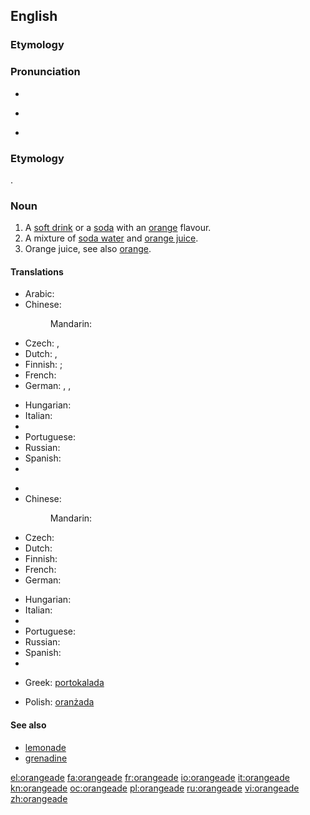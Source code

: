==English==

===Etymology===
{{suffix|orange|ade}}

===Pronunciation===
* {{audio|en-us-orangeade.ogg|Audio (US)}}
* {{a|UK}} {{IPA|/ˈɒ.ɹɪn.ˌdʒeɪd/}}
* {{rhymes|eɪd}}

===Etymology===
{{suffix|orange|ade}}.

===Noun===
{{en-noun}}

# A [[soft drink]] or a [[soda]] with an [[orange]] flavour.
# A mixture of [[soda water]] and [[orange juice]].
# Orange juice, see also [[orange]].

====Translations====
{{trans-top|orange flavour soft drink}}
* Arabic: {{t-|ar|شرب البرتقال|m|tr=sharaab al-burTuqaal}}
* Chinese:
*: Mandarin: {{t-|cmn|橘子水|tr=júzi shuǐ|sc=Hani}}
* Czech: {{t-|cs|oranžáda|f}}, {{t-|cs|pomerančová limonáda|f}}
* Dutch: {{t-|nl|sinaasappellimonade}}, {{t-|nl|appelsienlimonade}}
* Finnish: {{t-|fi|appelsiinijuoma}}; {{t-|fi|appelsiinilimonadi}} {{qualifier|soda}}
* French: {{t+|fr|orangeade|f}}
* German: {{t-|de|Orangeade|f}}, {{t-|de|Orangenlimo|f}}, {{t-|de|Orangenlimonade|f}}
{{trans-mid}}
* Hungarian: {{t-|hu|narancsszörp}}
* Italian: {{t+|it|aranciata|f}}
* {{trreq|ja}}
* Portuguese: {{t-|pt|laranjada|f}}
* Russian: {{t+|ru|оранжад|m|tr=oranžád}}
* Spanish: {{t-|es|naranjada|f}}
* {{trreq|sv}}
{{trans-bottom}}

{{trans-top|soda water and orange juice}}
* {{trreq|ar}}
* Chinese:
*: Mandarin: {{t-|cmn|橘子水|tr=júzi shuǐ|sc=Hani}}
* Czech: {{t-|cs|oranžáda|f}}
* Dutch: {{t-|nl|appelsiensap met spa bruis|n}}
* Finnish: {{t-|fi|appelsiinisooda}}
* French: {{t+|fr|orangeade|f}}
* German: {{t-|de|Orangenlimonade|f}}
{{trans-mid}}
* Hungarian: {{t-|hu|oranzsád}}
* Italian: {{t-|it|oransoda|f}}
* {{trreq|ja}}
* Portuguese: {{t-|pt|laranjada|f}}
* Russian: {{t+|ru|оранжад|m|tr=oranžád}}
* Spanish: {{t-|es|naranjada|f}}
* {{trreq|sv}}
{{trans-bottom}}

{{checktrans-top}}
* Greek: [[portokalada]]{{rfscript|Grek}}
{{trans-mid}}
* Polish: [[oranżada]] {{f}}
{{trans-bottom}}

====See also====
* [[lemonade]]
* [[grenadine]]

[[el:orangeade]]
[[fa:orangeade]]
[[fr:orangeade]]
[[io:orangeade]]
[[it:orangeade]]
[[kn:orangeade]]
[[oc:orangeade]]
[[pl:orangeade]]
[[ru:orangeade]]
[[vi:orangeade]]
[[zh:orangeade]]